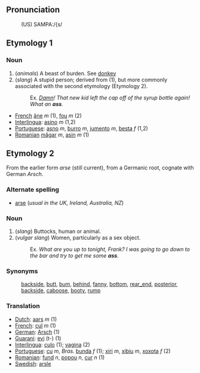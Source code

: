 ==Pronunciation==
:(US) SAMPA:/{s/

==Etymology 1==

===Noun===

# (''animals'') A beast of burden. See [[donkey]]
# (''slang'') A stupid person; derived from (1), but more commonly associated with the second etymology (Etymology 2).
#:Ex. ''[[Damn]]! That new kid left the cap off of the syrup bottle again!  What an '''ass'''.''

*[[French]] [[âne]] ''m'' (1), [[fou]] ''m'' (2)
*[[Interlingua]]: [[asino]] ''m'' (1,2)
*[[Portuguese]]: [[asno]] ''m'', [[burro]] ''m'', [[jumento]] ''m'', [[besta]] ''f'' (1,2)
*[[Romanian]] [[măgar]] ''m'', [[asin]] ''m'' (1)

==Etymology 2==
From the earlier form ''arse'' (still current), from a Germanic root, cognate with German ''Arsch''. 

===Alternate spelling===
*[[arse]] (''usual in the UK, Ireland, Australia, NZ'')

===Noun===
# (''slang'') Buttocks, human or animal.
# (''vulgar slang'') Women, particularly as a sex object.
#:Ex. ''What are you up to tonight, Frank?  I was going to go down to the bar and try to get me some '''ass'''.''

===Synonyms===
:[[backside]], [[butt]], [[bum]], [[behind]], [[fanny]], [[bottom]], [[rear_end]], [[posterior]], [[backside]], [[caboose]], [[booty]], [[rump]]

===Translation===
*[[Dutch]]: [[aars]] ''m'' (1)
*[[French]]: [[cul]] ''m'' (1)
*[[German]]: [[Arsch]] (1)
*[[Guarani]]: [[evi]] (t-) (1)
*[[Interlingua]]: [[culo]] (1); [[vagina]] (2)
*[[Portuguese]]: [[cu]] ''m'', ''Bras.'' [[bunda]] ''f'' (1); [[xiri]] ''m'', [[xibiu]] ''m'', [[xoxota]] ''f'' (2)
*[[Romanian]]: [[fund]] ''n'', [[popou]] ''n'', [[cur]] ''n'' (1)
*[[Swedish]]: [[arsle]]